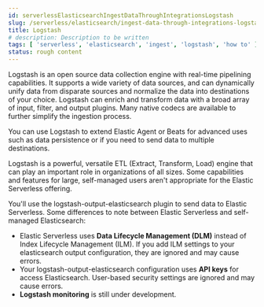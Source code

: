 ```yaml
---
id: serverlessElasticsearchIngestDataThroughIntegrationsLogstash
slug: /serverless/elasticsearch/ingest-data-through-integrations-logstash
title: Logstash
# description: Description to be written
tags: [ 'serverless', 'elasticsearch', 'ingest', 'logstash', 'how to' ]
status: rough content
---
```



<RoughContent />

Logstash is an open source data collection engine with real-time pipelining capabilities.
It supports a wide variety of data sources, and can dynamically unify data from disparate sources and normalize the data into destinations of your choice. 
Logstash can enrich and transform data with a broad array of input, filter, and output plugins.
Many native codecs are available to further simplify the ingestion process. 

You can use Logstash to extend Elastic Agent or Beats for advanced uses such as data persistence
or if you need to send data to multiple destinations.

<DocCallOut id="ls-serverless-notes" title="Logstash for Elastic Serverless">

Logstash is a powerful, versatile ETL (Extract, Transform, Load) engine that can play an important role in organizations of all sizes.
Some capabilities and features for large, self-managed users aren't appropriate for the Elastic Serverless offering.

You'll use the logstash-output-elasticsearch plugin to send data to Elastic Serverless. 
Some differences to note between Elastic Serverless and self-managed Elasticsearch: 

- Elastic Serverless uses **Data Lifecycle Management (DLM)** instead of Index Lifecycle Management (ILM). If you add ILM settings to your elasticsearch output configuration, they are ignored and may cause errors.
- Your logstash-output-elasticsearch configuration uses **API keys** for access Elasticsearch. User-based security settings are ignored and may cause errors. 
- **Logstash monitoring** is still under development. 

</DocCallOut>